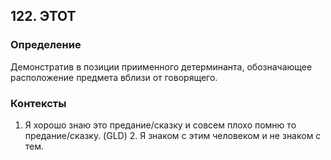 ## 122. ЭТОТ
### Определение
Демонстратив в позиции приименного детерминанта, обозначающее расположение предмета вблизи от говорящего.

### Контексты
1. Я хорошо знаю это предание/сказку и совсем плохо помню то предание/сказку. (GLD)  2. Я знаком с этим человеком и не знаком с тем.


